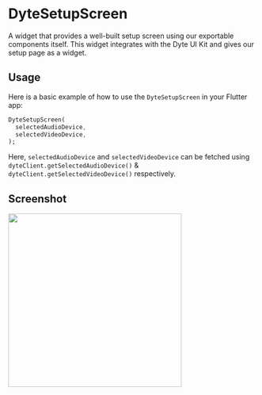 # DyteSetupScreen

A widget that provides a well-built setup screen using our exportable components itself. This widget integrates with the Dyte UI Kit and gives our setup page as a widget.

## Usage

Here is a basic example of how to use the `DyteSetupScreen` in your Flutter app:

```dart
DyteSetupScreen(
  selectedAudioDevice,
  selectedVideoDevice,
);
```

Here, `selectedAudioDevice` and `selectedVideoDevice` can be fetched using `dyteClient.getSelectedAudioDevice()` & `dyteClient.getSelectedVideoDevice()` respectively.

## Screenshot

<img src="/static/mobile/0.x.x/flutter-setup-page.png" width="350px" />
